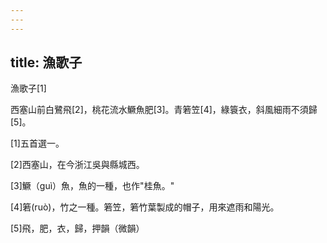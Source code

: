 ```yaml
---
---
---
```

title: 漁歌子
---




漁歌子[1]

西塞山前白鷺飛[2]，桃花流水鱖魚肥[3]。青箬笠[4]，綠簑衣，斜風細雨不須歸[5]。

[1]五首選一。

[2]西塞山，在今浙江吳與縣城西。

[3]鱖（guì）魚，魚的一種，也作"桂魚。"

[4]箬(ruò)，竹之一種。箬笠，箬竹葉製成的帽子，用來遮雨和陽光。

[5]飛，肥，衣，歸，押韻（微韻）